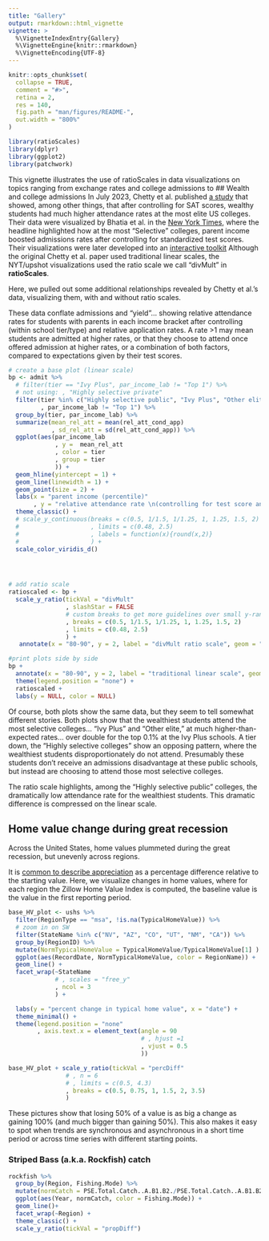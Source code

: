 ```yaml
---
title: "Gallery"
output: rmarkdown::html_vignette
vignette: >
  %\VignetteIndexEntry{Gallery}
  %\VignetteEngine{knitr::rmarkdown}
  %\VignetteEncoding{UTF-8}
---
```


```r
knitr::opts_chunk$set(
  collapse = TRUE,
  comment = "#>",
  retina = 2,
  res = 140, 
  fig.path = "man/figures/README-",
  out.width = "800%"
)
```

```r
library(ratioScales)
library(dplyr)
library(ggplot2)
library(patchwork)
```

This vignette illustrates the use of ratioScales in data visualizations on
topics ranging from exchange rates and college admissions to <!--everything else
-->
## Wealth and college admissions
<!-- I think this is the right basic idea, but the data series to visualize
could be smarter. Overall, we want something that gives a nice clear picture
with the ratioScales. Also, simpler story (relative relative relative stuff is
infuriating) would be better. Keep exploring. --> 
In July 2023, Chetty et al. published [a
study](https://opportunityinsights.org/wp-content/uploads/2023/07/CollegeAdmissions_Paper.pdf)
that showed, among other things, that after controlling for SAT scores, wealthy
students had much higher attendance rates at the most elite US colleges. Their
data were visualized by Bhatia et al. in the [New York
Times](https://www.nytimes.com/interactive/2023/07/24/upshot/ivy-league-elite-college-admissions.html),
where the headline highlighted how at the most "Selective" colleges, parent
income boosted admissions rates after controlling for standardized test scores.
Their visualizations were later developed into an [interactive
toolkit](https://www.nytimes.com/interactive/2023/09/11/upshot/college-income-lookup.html)
Although the original Chetty et al. paper used traditional linear scales, the
NYT/upshot visualizations used the ratio scale we call "divMult"  in
**ratioScales**.

Here, we pulled out some additional relationships revealed by Chetty et al.'s
data, visualizing them, with and without ratio scales.

These data conflate admissions and "yield"... showing relative attendance rates
for students with parents in each income bracket after controlling (within
school tier/type) and relative application rates. A rate >1 may mean students
are admitted at higher rates, or that they choose to attend once offered
admission at higher rates, or a combination of both factors, compared to
expectations given by their test scores.
```r
# create a base plot (linear scale)
bp <- admit %>%
  # filter(tier == "Ivy Plus", par_income_lab != "Top 1") %>%
  # not using: , "Highly selective private"
  filter(tier %in% c("Highly selective public", "Ivy Plus", "Other elite schools (public and private)")
         , par_income_lab != "Top 1") %>%
  group_by(tier, par_income_lab) %>% 
  summarize(mean_rel_att = mean(rel_att_cond_app)
            , sd_rel_att = sd(rel_att_cond_app)) %>% 
  ggplot(aes(par_income_lab
             , y =  mean_rel_att
             , color = tier
             , group = tier
             )) +
  geom_hline(yintercept = 1) +
  geom_line(linewidth = 1) +
  geom_point(size = 2) + 
  labs(x = "parent income (percentile)"
       , y = "relative attendance rate \n(controlling for test score and application rate)") +
  theme_classic() +
  # scale_y_continuous(breaks = c(0.5, 1/1.5, 1/1.25, 1, 1.25, 1.5, 2)
  #                    , limits = c(0.48, 2.5)
  #                    , labels = function(x){round(x,2)}
  #                    ) +
  scale_color_viridis_d()




# add ratio scale
ratioscaled <- bp +
  scale_y_ratio(tickVal = "divMult"
                , slashStar = FALSE
                # custom breaks to get more guidelines over small y-range
                , breaks = c(0.5, 1/1.5, 1/1.25, 1, 1.25, 1.5, 2)
                , limits = c(0.48, 2.5)
                ) +
   annotate(x = "80-90", y = 2, label = "divMult ratio scale", geom = "text") 

#print plots side by side
bp + 
  annotate(x = "80-90", y = 2, label = "traditional linear scale", geom = "text") +
  theme(legend.position = "none") + 
  ratioscaled +
  labs(y = NULL, color = NULL)

```

Of course, both plots show the same data, but they seem to tell somewhat
different stories. Both plots show that the wealthiest students attend the most
selective colleges... "Ivy Plus" and "Other elite," at much higher-than-expected
rates... over double for the top 0.1% at the Ivy Plus schools. A tier down, the
"Highly selective colleges" show an opposing pattern, where the wealthiest
students disproportionately do not attend. Presumably these students don't
receive an admissions disadvantage at these public schools, but instead are
choosing to attend those most selective colleges.

The ratio scale highlights, among the "Highly selective public" colleges, the
dramatically low attendance rate for the wealthiest students. This dramatic
difference is compressed on the linear scale.

## Home value change during great recession

Across the United States, home values plummeted during the great recession, but 
unevenly across regions. 

It is [common to describe
appreciation](https://www.investopedia.com/terms/a/appreciation.asp) as a
percentage difference relative to the starting value. Here, we visualize changes
in home values, where for each region the Zillow Home Value Index <!-- does this
need a trademark or something? --> is computed, the baseline value is the value
in the first reporting period.

<!-- figure out what to highlight here, and focus on that (this is too much info)
Nevada might be a good one
-->

```r

base_HV_plot <- ushs %>% 
  filter(RegionType == "msa", !is.na(TypicalHomeValue)) %>% 
  # zoom in on SW
  filter(StateName %in% c("NV", "AZ", "CO", "UT", "NM", "CA")) %>% 
  group_by(RegionID) %>% 
  mutate(NormTypicalHomeValue = TypicalHomeValue/TypicalHomeValue[1] ) %>% 
  ggplot(aes(RecordDate, NormTypicalHomeValue, color = RegionName)) +
  geom_line() + 
  facet_wrap(~StateName
             # , scales = "free_y"
             , ncol = 3
             ) +

  labs(y = "percent change in typical home value", x = "date") +
  theme_minimal() + 
  theme(legend.position = "none"
        , axis.text.x = element_text(angle = 90
                                     # , hjust =1
                                     , vjust = 0.5
                                     )) 

base_HV_plot + scale_y_ratio(tickVal = "percDiff"
                # , n = 6
                # , limits = c(0.5, 4.3)
                , breaks = c(0.5, 0.75, 1, 1.5, 2, 3.5)
                ) 

```

These pictures show that losing 50% of a value is as big a change as gaining
100% (and much bigger than gaining 50%). This also makes it easy to spot when
trends are synchronous and asynchronous in a short time period or across time
series with different starting points.

### Striped Bass (a.k.a. Rockfish) catch

<!--FIGURE out if there is a story here and tell it. Would be good to illustrate
another scale, e.g. propDiff -->

```r
rockfish %>% 
  group_by(Region, Fishing.Mode) %>% 
  mutate(normCatch = PSE.Total.Catch..A.B1.B2./PSE.Total.Catch..A.B1.B2.[1]) %>% 
  ggplot(aes(Year, normCatch, color = Fishing.Mode)) +
  geom_line()+
  facet_wrap(~Region) +
  theme_classic() +
  scale_y_ratio(tickVal = "propDiff")
```
  


